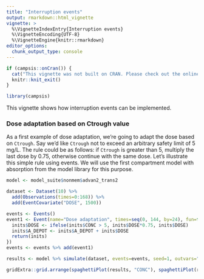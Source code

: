 ```yaml
---
title: "Interruption events"
output: rmarkdown::html_vignette
vignette: >
  %\VignetteIndexEntry{Interruption events}
  %\VignetteEncoding{UTF-8}
  %\VignetteEngine{knitr::rmarkdown}
editor_options: 
  chunk_output_type: console
---
```


```r
if (campsis::onCran()) {
  cat("This vignette was not built on CRAN. Please check out the online version [here](https://calvagone.github.io/campsis.doc/articles/v13_events.html).")
  knitr::knit_exit()
}
```

```r
library(campsis)
```

This vignette shows how interruption events can be implemented.

### Dose adaptation based on Ctrough value

As a first example of dose adaptation, we're going to adapt the dose based on `Ctrough`. Say we'd like `Ctrough` not to exceed an arbitrary safety limit of 5 mg/L. The rule could be as follows: if `Ctrough` is greater than 5, multiply the last dose by 0.75, otherwise continue with the same dose. Let's illustrate this simple rule using events. We will use the first compartment model with absorption from the model library for this purpose.

```r
model <- model_suite$nonmem$advan2_trans2

dataset <- Dataset(10) %>%
  add(Observations(times=0:168)) %>%
  add(EventCovariate("DOSE", 1500))

events <- Events()
event1 <- Event(name="Dose adaptation", times=seq(0, 144, by=24), fun=function(inits) {
  inits$DOSE <- ifelse(inits$CONC > 5, inits$DOSE*0.75, inits$DOSE)
  inits$A_DEPOT <- inits$A_DEPOT + inits$DOSE
  return(inits)
})
events <- events %>% add(event1)

results <- model %>% simulate(dataset, events=events, seed=1, outvars="DOSE")

gridExtra::grid.arrange(spaghettiPlot(results, "CONC"), spaghettiPlot(results, "DOSE"), ncol=1)
```
